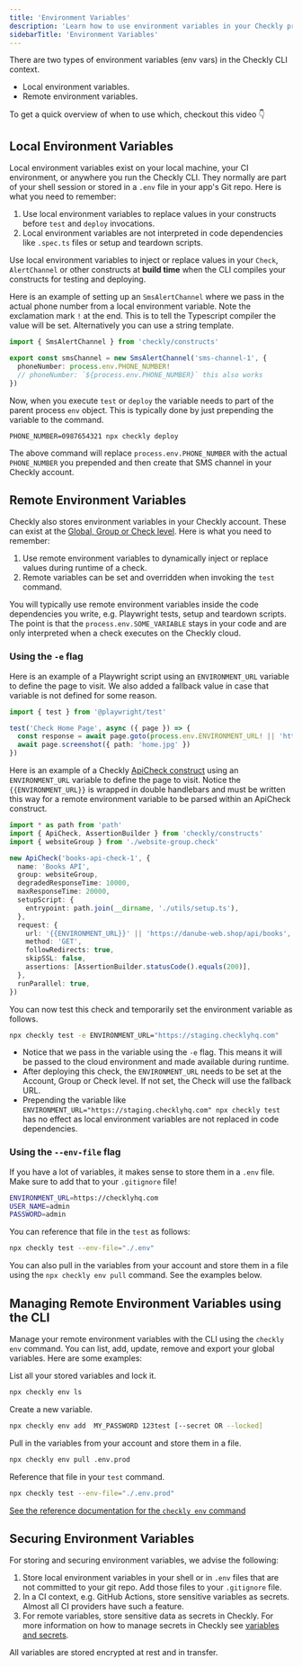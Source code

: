```yaml
---
title: 'Environment Variables'
description: 'Learn how to use environment variables in your Checkly project'
sidebarTitle: 'Environment Variables'
---
```



There are two types of environment variables (env vars) in the Checkly CLI context.

- Local environment variables.
- Remote environment variables.

To get a quick overview of when to use which, checkout this video 👇


## Local Environment Variables

Local environment variables exist on your local machine, your CI environment, or anywhere you run the Checkly CLI. They
normally are part of your shell session or stored in a `.env` file in your app's Git repo. Here is what you need to
remember:

1. Use local environment variables to replace values in your constructs before `test` and `deploy` invocations.
2. Local environment variables are not interpreted in code dependencies like `.spec.ts` files or setup and teardown scripts.

Use local environment variables to inject or replace values in your `Check`, `AlertChannel` or other constructs at
**build time** when the CLI compiles your constructs for testing and deploying.

Here is an example of setting up an `SmsAlertChannel` where we pass in the actual phone number from a local environment
variable. Note the exclamation mark `!` at the end. This is to tell the Typescript compiler the value will be set.
Alternatively you can use a string template.

```ts Alert-Channel.check.ts
import { SmsAlertChannel } from 'checkly/constructs'

export const smsChannel = new SmsAlertChannel('sms-channel-1', {
  phoneNumber: process.env.PHONE_NUMBER!
  // phoneNumber: `${process.env.PHONE_NUMBER}` this also works
})
```
Now, when you execute `test` or `deploy` the variable needs to part of the parent process `env` object. This is typically
done by just prepending the variable to the command.

```
PHONE_NUMBER=0987654321 npx checkly deploy
```

The above command will replace `process.env.PHONE_NUMBER` with the actual `PHONE_NUMBER` you prepended and then create
that SMS channel in your Checkly account.

## Remote Environment Variables

Checkly also stores environment variables in your Checkly account. These can exist at the
[Global, Group or Check level](/docs/browser-checks/variables/). Here is what you need to remember:

1. Use remote environment variables to dynamically inject or replace values during runtime of a check.
2. Remote variables can be set and overridden when invoking the `test` command.

You will typically use remote environment variables inside the code dependencies you write, e.g. Playwright tests, setup
 and teardown scripts. The point is that the `process.env.SOME_VARIABLE` stays in your code and are only interpreted when
a check executes on the Checkly cloud.

### Using the `-e` flag

Here is an example of a Playwright script using an `ENVIRONMENT_URL` variable to define the page to visit. We also added
a fallback value in case that variable is not defined for some reason.

```ts Home.check.ts
import { test } from '@playwright/test'

test('Check Home Page', async ({ page }) => {
  const response = await page.goto(process.env.ENVIRONMENT_URL! || 'https://wwww.checklyhq.com')
  await page.screenshot({ path: 'home.jpg' })
})
```
Here is an example of a Checkly [ApiCheck construct](/docs/cli/constructs-reference/#apicheck) using an `ENVIRONMENT_URL` variable to define the page to visit. Notice the `{{ENVIRONMENT_URL}}` is wrapped in double handlebars and must be written this way for a remote environment variable to be parsed within an ApiCheck construct.

```ts Api.check.ts
import * as path from 'path'
import { ApiCheck, AssertionBuilder } from 'checkly/constructs'
import { websiteGroup } from './website-group.check'

new ApiCheck('books-api-check-1', {
  name: 'Books API',
  group: websiteGroup,
  degradedResponseTime: 10000,
  maxResponseTime: 20000,
  setupScript: {
    entrypoint: path.join(__dirname, './utils/setup.ts'),
  },
  request: {
    url: '{{ENVIRONMENT_URL}}' || 'https://danube-web.shop/api/books',
    method: 'GET',
    followRedirects: true,
    skipSSL: false,
    assertions: [AssertionBuilder.statusCode().equals(200)],
  },
  runParallel: true,
})
```

You can now test this check and temporarily set the environment variable as follows.

```bash Terminal
npx checkly test -e ENVIRONMENT_URL="https://staging.checklyhq.com"
```

- Notice that we pass in the variable using the `-e` flag. This means it will be passed to the cloud environment and made
available during runtime.
- After deploying this check, the `ENVIRONMENT_URL` needs to be set at the Account, Group or Check level. If not set, the Check
will use the fallback URL.
- Prepending the variable like `ENVIRONMENT_URL="https://staging.checklyhq.com" npx checkly test` has no effect as local
environment variables are not replaced in code dependencies.

### Using the `--env-file` flag

If you have a lot of variables, it makes sense to store them in a `.env` file. Make sure to add that to your `.gitignore` file!

```bash Terminal
ENVIRONMENT_URL=https://checklyhq.com
USER_NAME=admin
PASSWORD=admin
```

You can reference that file in the `test` as follows:

```bash Terminal
npx checkly test --env-file="./.env"
```

You can also pull in the variables from your account and store them in a file using the `npx checkly env pull` command.
See the examples below.

## Managing Remote Environment Variables using the CLI

Manage your remote environment variables with the CLI using the `checkly env` command. You can list, add, update, remove 
and export your global variables. Here are some examples:

List all your stored variables and lock it.

```bash Terminal
npx checkly env ls
```

Create a new variable.

```bash Terminal
npx checkly env add  MY_PASSWORD 123test [--secret OR --locked]
```

Pull in the variables from your account and store them in a file.

```bash Terminal
npx checkly env pull .env.prod
```

Reference that file in your `test` command.

```bash Terminal
npx checkly test --env-file="./.env.prod"
```


[See the reference documentation for the `checkly env` command](/docs/cli/command-line-reference/#npx-checkly-env)

## Securing Environment Variables

For storing and securing environment variables, we advise the following:

1. Store local environment variables in your shell or in `.env` files that are not committed to your git repo. Add those
files to your `.gitignore` file.
2. In a CI context, e.g. GitHub Actions, store sensitive variables as secrets. Almost all CI providers have such a feature.
3. For remote variables, store sensitive data as secrets in Checkly. For more information on how to manage secrets in Checkly see [variables and secrets](/docs/browser-checks/variables).

All variables are stored encrypted at rest and in transfer.

